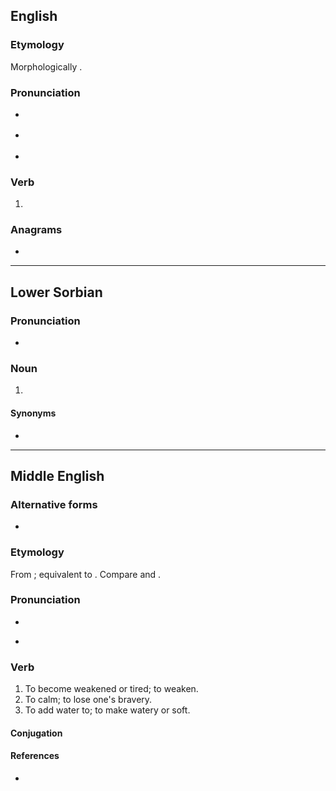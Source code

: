 ==English==

===Etymology===
Morphologically {{suffix|en|woke|n}}.

===Pronunciation===
* {{a|GenAm}} {{IPA|en|/ˈwoʊkən/}}
* {{a|RP}} {{IPA|en|/ˈwəʊkən/}}
* {{rhymes|en|əʊkən|s=2}}

===Verb===
{{head|en|verb form}}

# {{past participle of|en|wake|nocat=1}}

===Anagrams===
* {{anagrams|en|a=eknow|Keown|knowe}}

----

==Lower Sorbian==

===Pronunciation===
* {{IPA|dsb|[ˈɔkʲɛn]}}

===Noun===
{{head|dsb|noun form}}

# {{inflection of|dsb|wokno||gen|p}}

====Synonyms====
* {{l|dsb|woknow}}

----

==Middle English==

===Alternative forms===
* {{alter|enm|wakien|waken}}

===Etymology===
From {{inh|enm|ang|wācian}}; equivalent to {{af|enm|woke|-en|id2=infinitival|pos2=infinitival suffix}}. Compare {{m|enm|weyken}} and {{noncog|ang|wǣcan}}.

===Pronunciation===
* {{IPA|enm|/ˈwɔːkən/}}
* {{a|Northern ME|Early ME}} {{IPA|enm|/ˈwɑːkən/}}

===Verb===
{{head|enm|verb}} {{tlb|enm|rare}}

# To become weakened or tired; to weaken.
# To calm; to lose one's bravery.
# To add water to; to make watery or soft.

====Conjugation====
{{enm-conj-wk|wok}}

====References====
* {{R:MED Online|entry=wōken |pos=v |id=MED53318|accessdate=2018-11-27}}